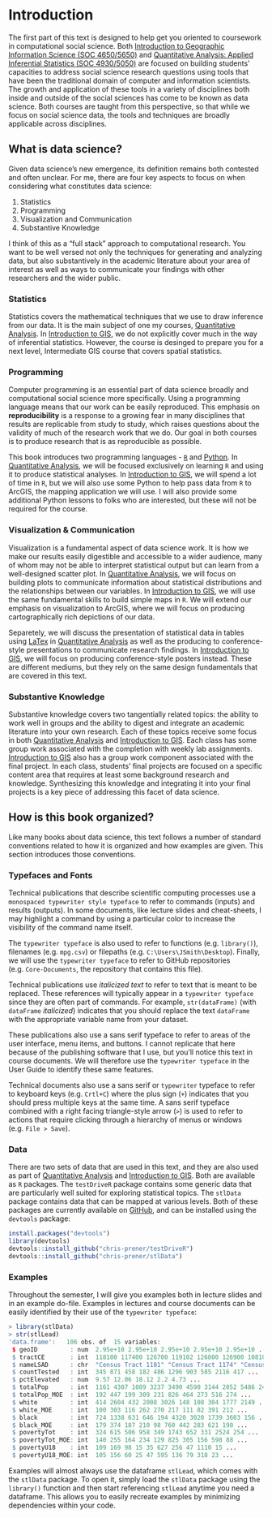 # Introduction {#intro}

The first part of this text is designed to help get you oriented to coursework in computational social science. Both [Introduction to Geographic Information Science (SOC 4650/5650)](https://slu-soc5650.github.io) and [Quantitative Analysis: Applied Inferential Statistics (SOC 4930/5050)](https://slu-soc5050.github.io) are focused on building students' capacities to address social science research questions using tools that have been the traditional domain of computer and information scientists. The growth and application of these tools in a variety of disciplines both inside and outside of the social sciences has come to be known as data science. Both courses are taught from this perspective, so that while we focus on social science data, the tools and techniques are broadly applicable across disciplines. 

## What is data science?

Given data science's new emergence, its definition remains both contested and often unclear. For me, there are four key aspects to focus on when considering what constitutes data science:

1. Statistics
2. Programming
3. Visualization and Communication
4. Substantive Knowledge

I think of this as a "full stack" approach to computational research. You want to be well versed not only the techniques for generating and analyzing data, but also substantively in the academic literature about your area of interest as well as ways to communicate your findings with other researchers and the wider public.

### Statistics
Statistics covers the mathematical techniques that we use to draw inference from our data. It is the main subject of one my courses, [Quantitative Analysis](https://slu-soc5050.github.io). In [Introduction to GIS](https://slu-soc5650.github.io), we do not explicitly cover much in the way of inferential statistics. However, the course is desinged to prepare you for a next level, Intermediate GIS course that covers spatial statistics. 

### Programming
Computer programming is an essential part of data science broadly and computational social science more specifically. Using a programming language means that our work can be easily reproduced. This emphasis on **reproducibility** is a response to a growing fear in many disciplines that results are replicable from study to study, which raises questions about the validity of much of the research work that we do. Our goal in both courses is to produce research that is as reproducible as possible.

This book introduces two programming languages - [`R`](https://en.wikipedia.org/wiki/R_(programming_language)) and [Python](https://en.wikipedia.org/wiki/Python_(programming_language)). In [Quantitative Analysis](https://slu-soc5050.github.io), we will be focused exclusively on learning `R` and using it to produce statistical analyses. In [Introduction to GIS](https://slu-soc5650.github.io), we will spend a lot of time in `R`, but we will also use some Python to help pass data from `R` to ArcGIS, the mapping application we will use. I will also provide some additional Python lessons to folks who are interested, but these will not be required for the course.

### Visualization & Communication
Visualization is a fundamental aspect of data science work. It is how we make our results easily digestible and accessible to a wider audience, many of whom may not be able to interpret statistical output but can learn from a well-designed scatter plot. In [Quantitative Analysis](https://slu-soc5050.github.io), we will focus on building plots to communicate information about statistical distributions and the relationships between our variables. In [Introduction to GIS](https://slu-soc5650.github.io), we will use the same fundamental skills to build simple maps in `R`. We will extend our emphasis on visualization to ArcGIS, where we will focus on producing cartographically rich depictions of our data.

Separetely, we will discuss the presentation of statistical data in tables using [LaTex](https://en.wikipedia.org/wiki/LaTeX) in [Quantitative Analysis](https://slu-soc5050.github.io) as well as the producing to conference-style presentations to communicate research findings. In [Introduction to GIS](https://slu-soc5650.github.io), we will focus on producing conference-style posters instead. These are different mediums, but they rely on the same design fundamentals that are covered in this text.

### Substantive Knowledge
Substantive knowledge covers two tangentially related topics: the ability to work well in groups and the ability to digest and integrate an academic literature into your own research. Each of these topics receive some focus in both [Quantitative Analysis](https://slu-soc5050.github.io) and [Introduction to GIS](https://slu-soc5650.github.io). Each class has some group work associated with the completion with weekly lab assignments. [Introduction to GIS](https://slu-soc5650.github.io) also has a group work component associated with the final project. In each class, students' final projects are focused on a specific content area that requires at least some background research and knowledge. Synthesizing this knowledge and integrating it into your final projects is a key piece of addressing this facet of data science.

## How is this book organized?

Like many books about data science, this text follows a number of standard conventions related to how it is organized and how examples are given. This section introduces those conventions.

### Typefaces and Fonts
Technical publications that describe scientific computing processes use a `monospaced typewriter style typeface` to refer to commands (inputs) and results (outputs). In some documents, like lecture slides and cheat-sheets, I may highlight a command by using a particular color to increase the visibility of the command name itself.

The `typewriter typeface` is also used to refer to functions (e.g. `library()`), filenames (e.g. `mpg.csv`) or filepaths (e.g. `C:\Users\JSmith\Desktop`). Finally, we will use the `typewriter typeface` to refer to GitHub repositories (e.g. `Core-Documents`, the repository that contains this file).

Technical publications use *italicized text* to refer to text that is meant to be replaced. These references will typically appear in a `typewriter typeface` since they are often part of commands. For example, `str(dataFrame)` (with `dataFrame` *italicized*) indicates that you should replace the text `dataFrame` with the appropriate variable name from your dataset.

These publications also use a sans serif typeface to refer to areas of the user interface, menu items, and buttons. I cannot replicate that here because of the publishing software that I use, but you'll notice this text in course documents. We will therefore use the `typewriter typeface` in the User Guide to identify these same features.

Technical documents also use a sans serif or `typewriter` typeface to refer to keyboard keys (e.g. `Crtl+C`) where the plus sign (`+`) indicates that you should press multiple keys at the same time. A sans serif typeface combined with a right facing triangle-style arrow (`>`) is used to refer to actions that require clicking through a hierarchy of menus or windows (e.g. `File > Save`).

### Data
There are two sets of data that are used in this text, and they are also used as part of [Quantitative Analysis](https://slu-soc5050.github.io) and [Introduction to GIS](https://slu-soc5650.github.io). Both are available as `R` packages. The `testDriveR` package contains some generic data that are particularly well suited for exploring statistical topics. The `stlData` package contains data that can be mapped at various levels. Both of these packages are currently available on [GitHub](https://github.com), and can be installed using the `devtools` package:

```r
install.packages("devtools")
library(devtools)
devtools::install_github("chris-prener/testDriveR")
devtools::install_github("chris-prener/stlData")
```

### Examples
Throughout the semester, I will give you examples both in lecture slides and in an example do-file. Examples in lectures and course documents can be easily identified by their use of the `typewriter typeface`:

```r
> library(stlData)
> str(stlLead)
'data.frame':	106 obs. of  15 variables:
 $ geoID         : num  2.95e+10 2.95e+10 2.95e+10 2.95e+10 2.95e+10 ...
 $ tractCE       : int  118100 117400 126700 119102 126800 126900 108100 127000 127400 103700 ...
 $ nameLSAD      : chr  "Census Tract 1181" "Census Tract 1174" "Census Tract 1267" "Census Tract 1191.02" ...
 $ countTested   : int  345 871 458 182 486 1296 903 585 2116 417 ...
 $ pctElevated   : num  9.57 12.06 18.12 2.2 4.73 ...
 $ totalPop      : int  1161 4307 1089 3237 3490 4590 3144 2052 5486 2408 ...
 $ totalPop_MOE  : int  192 447 199 309 231 826 464 273 516 274 ...
 $ white         : int  414 2604 432 2008 3026 148 108 304 1777 2149 ...
 $ white_MOE     : int  100 303 116 262 270 217 111 82 391 212 ...
 $ black         : int  724 1338 631 646 194 4320 3020 1739 3603 156 ...
 $ black_MOE     : int  179 374 187 210 98 760 442 283 621 190 ...
 $ povertyTot    : int  324 615 506 958 349 1743 652 331 2524 254 ...
 $ povertyTot_MOE: int  140 255 164 234 129 825 305 156 598 88 ...
 $ povertyU18    : int  109 169 98 15 35 627 256 47 1110 15 ...
 $ povertyU18_MOE: int  105 156 60 25 47 595 136 79 318 23 ...
```

Examples will almost always use the dataframe `stlLead`, which comes with the `stlData` package. To open it, simply load the `stlData` package using the `library()` function and then start referencing `stlLead` anytime you need a dataframe. This allows you to easily recreate examples by minimizing dependencies within your code.
